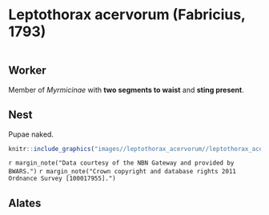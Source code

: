 # **Leptothorax acervorum** (Fabricius, 1793)

```marginfigure
```

## Worker
Member of *Myrmicinae* with **two segments to waist** and **sting present**.

## Nest
Pupae naked.

```r
knitr::include_graphics("images//leptothorax_acervorum//leptothorax_acervorum_map.png")
```
`r margin_note("Data courtesy of the NBN Gateway and provided by BWARS.")`
`r margin_note("Crown copyright and database rights 2011 Ordnance Survey [100017955].")`

## Alates

\pagebreak